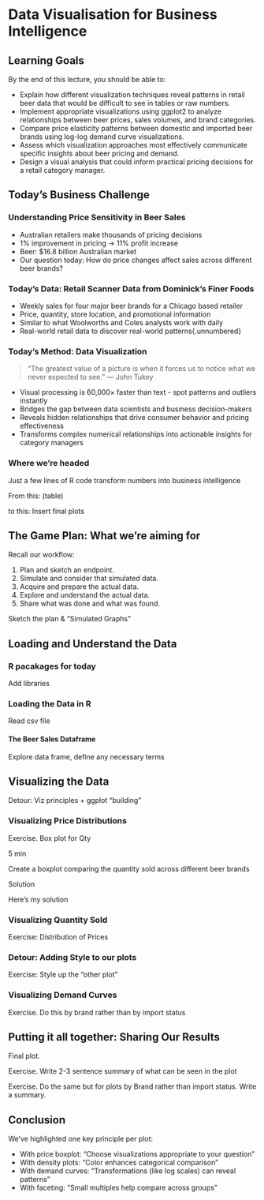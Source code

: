 # Data Visualisation for Business Intelligence

::: {.callout-tip}
## Learning Goals {.unnumbered}

By the end of this lecture, you should be able to:

* Explain how different visualization techniques reveal patterns in retail beer data that would be difficult to see in tables or raw numbers.
* Implement appropriate visualizations using ggplot2 to analyze relationships between beer prices, sales volumes, and brand categories.
* Compare price elasticity patterns between domestic and imported beer brands using log-log demand curve visualizations.
* Assess which visualization approaches most effectively communicate specific insights about beer pricing and demand.
* Design a visual analysis that could inform practical pricing decisions for a retail category manager.
:::

## Today's Business Challenge
### Understanding Price Sensitivity in Beer Sales {.unnumbered}

* Australian retailers make thousands of pricing decisions
* 1% improvement in pricing → 11% profit increase
* Beer: $16.8 billion Australian market
* Our question today: How do price changes affect sales across different beer brands?

### Today's Data: Retail Scanner Data from Dominick's Finer Foods {.unnumbered}

* Weekly sales for four major beer brands for a Chicago based retailer
* Price, quantity, store location, and promotional information
* Similar to what Woolworths and Coles analysts work with daily
* Real-world retail data to discover real-world patterns{.unnumbered}

### Today's Method: Data Visualization {.unnumbered}

> "The greatest value of a picture is when it forces us to notice what we never expected to see." — John Tukey

* Visual processing is 60,000× faster than text - spot patterns and outliers instantly
* Bridges the gap between data scientists and business decision-makers
* Reveals hidden relationships that drive consumer behavior and pricing effectiveness
* Transforms complex numerical relationships into actionable insights for category managers

### Where we're headed {.unnumbered}

Just a few lines of R code transform numbers into business intelligence

From this: (table)

to this: Insert final plots 


## The Game Plan: What we're aiming for

Recall our workflow:

1. Plan and sketch an endpoint.
2. Simulate and consider that simulated data.
3. Acquire and prepare the actual data.
4. Explore and understand the actual data.
5. Share what was done and what was found.

Sketch the plan & "Simulated Graphs"

## Loading and Understand the Data

### R pacakages for today {.unnumbered}

Add libraries

### Loading the Data in R {.unnumbered}

Read csv file

#### The Beer Sales Dataframe {.unnumbered}

Explore data frame, define any necessary terms

## Visualizing the Data

Detour: Viz principles + ggplot "building"

### Visualizing Price Distributions {.unnumbered}

Exercise. Box plot for Qty

::: {.exercise}
::: {.exercise-time}
5 min
:::

Create a boxplot comparing the quantity sold across different beer brands

:::

::: {.solution-header}
Solution
:::
::: {.solution-content}

Here's my solution

:::

### Visualizing Quantity Sold {.unnumbered}   

Exercise: Distribution of Prices

### Detour: Adding Style to our plots

Exercise: Style up the "other plot"

### Visualizing Demand Curves {.unnumbered}

Exercise. Do this by brand rather than by import status

## Putting it all together: Sharing Our Results 

Final plot. 


Exercise. Write 2-3 sentence summary of what can be seen in the plot 

Exercise. Do the same but for plots by Brand rather than import status. Write a summary.

## Conclusion 

We've highlighted one key principle per plot:

* With price boxplot: "Choose visualizations appropriate to your question"
* With density plots: "Color enhances categorical comparison"
* With demand curves: "Transformations (like log scales) can reveal patterns"
* With faceting: "Small multiples help compare across groups"

